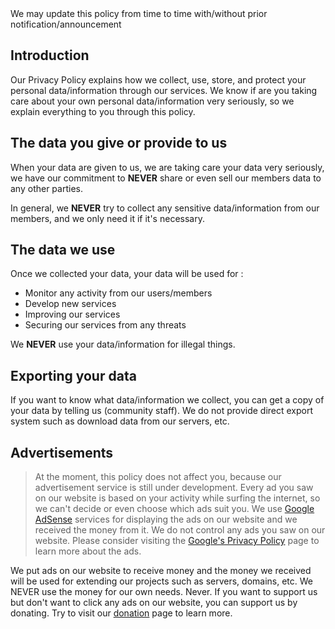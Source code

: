 
<Callout type="info" emoji="ℹ️">
    We may update this policy from time to time with/without prior notification/announcement
</Callout>

## Introduction
Our Privacy Policy explains how we collect, use, store, and protect your personal data/information through our services. We know if are you taking care about your own personal data/information very seriously, so we explain everything to you through this policy.

## The data you give or provide to us
When your data are given to us, we are taking care your data very seriously, we have our commitment to **NEVER** share or even sell our members data to any other parties. 

In general, we **NEVER** try to collect any sensitive data/information from our members, and we only need it if it's necessary.

## The data we use
Once we collected your data, your data will be used for :
- Monitor any activity from our users/members
- Develop new services
- Improving our services
- Securing our services from any threats

We **NEVER** use your data/information for illegal things.

## Exporting your data
If you want to know what data/information we collect, you can get a copy of your data by telling us (community staff). We do not provide direct export system such as download data from our servers, etc.

## Advertisements
> At the moment, this policy does not affect you, because our advertisement service is still under development.
Every ad you saw on our website is based on your activity while surfing the internet, so we can't decide or even choose which ads suit you. We use [Google AdSense](https://adsense.google.com/start/) services for displaying the ads on our website and we received the money from it.
We do not control any ads you saw on our website. Please consider visiting the [Google's Privacy Policy](https://policies.google.com/policy) page to learn more about the ads.

We put ads on our website to receive money and the money we received will be used for extending our projects such as servers, domains, etc. We NEVER use the money for our own needs. Never.
If you want to support us but don't want to click any ads on our website, you can support us by donating. Try to visit our [donation](/support) page to learn more.
